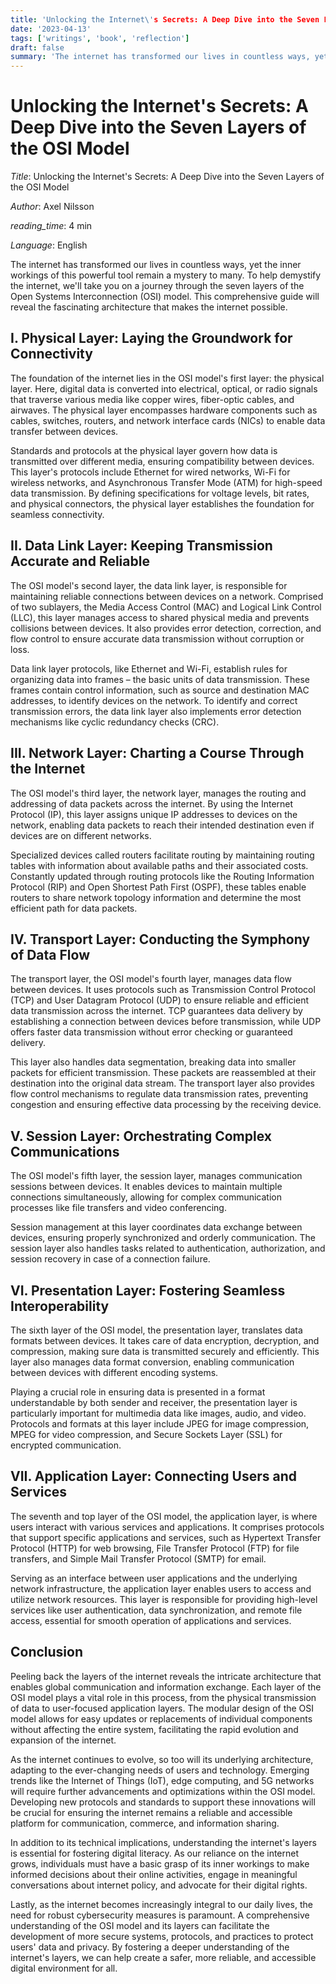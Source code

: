 ```yaml
---
title: 'Unlocking the Internet\'s Secrets: A Deep Dive into the Seven Layers of the OSI Model'
date: '2023-04-13'
tags: ['writings', 'book', 'reflection']
draft: false
summary: 'The internet has transformed our lives in countless ways, yet the inner workings of this powerful tool remain a mystery to many. To help demystify the internet, we\'ll take you on a journey through the seven layers of the Open Systems Interconnection (OSI) model. This comprehensive guide will reveal the fascinating architecture that makes the internet possible.'
---
```


# Unlocking the Internet's Secrets: A Deep Dive into the Seven Layers of the OSI Model

_Title_: Unlocking the Internet's Secrets: A Deep Dive into the Seven Layers of the OSI Model

_Author_: Axel Nilsson

_reading_time_: 4 min

_Language_: English

The internet has transformed our lives in countless ways, yet the inner workings of this powerful tool remain a mystery to many. To help demystify the internet, we'll take you on a journey through the seven layers of the Open Systems Interconnection (OSI) model. This comprehensive guide will reveal the fascinating architecture that makes the internet possible.

## I. Physical Layer: Laying the Groundwork for Connectivity

The foundation of the internet lies in the OSI model's first layer: the physical layer. Here, digital data is converted into electrical, optical, or radio signals that traverse various media like copper wires, fiber-optic cables, and airwaves. The physical layer encompasses hardware components such as cables, switches, routers, and network interface cards (NICs) to enable data transfer between devices.

Standards and protocols at the physical layer govern how data is transmitted over different media, ensuring compatibility between devices. This layer's protocols include Ethernet for wired networks, Wi-Fi for wireless networks, and Asynchronous Transfer Mode (ATM) for high-speed data transmission. By defining specifications for voltage levels, bit rates, and physical connectors, the physical layer establishes the foundation for seamless connectivity.
## II. Data Link Layer: Keeping Transmission Accurate and Reliable

The OSI model's second layer, the data link layer, is responsible for maintaining reliable connections between devices on a network. Comprised of two sublayers, the Media Access Control (MAC) and Logical Link Control (LLC), this layer manages access to shared physical media and prevents collisions between devices. It also provides error detection, correction, and flow control to ensure accurate data transmission without corruption or loss.

Data link layer protocols, like Ethernet and Wi-Fi, establish rules for organizing data into frames – the basic units of data transmission. These frames contain control information, such as source and destination MAC addresses, to identify devices on the network. To identify and correct transmission errors, the data link layer also implements error detection mechanisms like cyclic redundancy checks (CRC).
## III. Network Layer: Charting a Course Through the Internet

The OSI model's third layer, the network layer, manages the routing and addressing of data packets across the internet. By using the Internet Protocol (IP), this layer assigns unique IP addresses to devices on the network, enabling data packets to reach their intended destination even if devices are on different networks.

Specialized devices called routers facilitate routing by maintaining routing tables with information about available paths and their associated costs. Constantly updated through routing protocols like the Routing Information Protocol (RIP) and Open Shortest Path First (OSPF), these tables enable routers to share network topology information and determine the most efficient path for data packets.

## IV. Transport Layer: Conducting the Symphony of Data Flow

The transport layer, the OSI model's fourth layer, manages data flow between devices. It uses protocols such as Transmission Control Protocol (TCP) and User Datagram Protocol (UDP) to ensure reliable and efficient data transmission across the internet. TCP guarantees data delivery by establishing a connection between devices before transmission, while UDP offers faster data transmission without error checking or guaranteed delivery.

This layer also handles data segmentation, breaking data into smaller packets for efficient transmission. These packets are reassembled at their destination into the original data stream. The transport layer also provides flow control mechanisms to regulate data transmission rates, preventing congestion and ensuring effective data processing by the receiving device.

## V. Session Layer: Orchestrating Complex Communications

The OSI model's fifth layer, the session layer, manages communication sessions between devices. It enables devices to maintain multiple connections simultaneously, allowing for complex communication processes like file transfers and video conferencing.

Session management at this layer coordinates data exchange between devices, ensuring properly synchronized and orderly communication. The session layer also handles tasks related to authentication, authorization, and session recovery in case of a connection failure.

## VI. Presentation Layer: Fostering Seamless Interoperability

The sixth layer of the OSI model, the presentation layer, translates data formats between devices. It takes care of data encryption, decryption, and compression, making sure data is transmitted securely and efficiently. This layer also manages data format conversion, enabling communication between devices with different encoding systems.

Playing a crucial role in ensuring data is presented in a format understandable by both sender and receiver, the presentation layer is particularly important for multimedia data like images, audio, and video. Protocols and formats at this layer include JPEG for image compression, MPEG for video compression, and Secure Sockets Layer (SSL) for encrypted communication.

## VII. Application Layer: Connecting Users and Services

The seventh and top layer of the OSI model, the application layer, is where users interact with various services and applications. It comprises protocols that support specific applications and services, such as Hypertext Transfer Protocol (HTTP) for web browsing, File Transfer Protocol (FTP) for file transfers, and Simple Mail Transfer Protocol (SMTP) for email.

Serving as an interface between user applications and the underlying network infrastructure, the application layer enables users to access and utilize network resources. This layer is responsible for providing high-level services like user authentication, data synchronization, and remote file access, essential for smooth operation of applications and services.

## Conclusion

Peeling back the layers of the internet reveals the intricate architecture that enables global communication and information exchange. Each layer of the OSI model plays a vital role in this process, from the physical transmission of data to user-focused application layers. The modular design of the OSI model allows for easy updates or replacements of individual components without affecting the entire system, facilitating the rapid evolution and expansion of the internet.

As the internet continues to evolve, so too will its underlying architecture, adapting to the ever-changing needs of users and technology. Emerging trends like the Internet of Things (IoT), edge computing, and 5G networks will require further advancements and optimizations within the OSI model. Developing new protocols and standards to support these innovations will be crucial for ensuring the internet remains a reliable and accessible platform for communication, commerce, and information sharing.

In addition to its technical implications, understanding the internet's layers is essential for fostering digital literacy. As our reliance on the internet grows, individuals must have a basic grasp of its inner workings to make informed decisions about their online activities, engage in meaningful conversations about internet policy, and advocate for their digital rights.

Lastly, as the internet becomes increasingly integral to our daily lives, the need for robust cybersecurity measures is paramount. A comprehensive understanding of the OSI model and its layers can facilitate the development of more secure systems, protocols, and practices to protect users' data and privacy. By fostering a deeper understanding of the internet's layers, we can help create a safer, more reliable, and accessible digital environment for all.